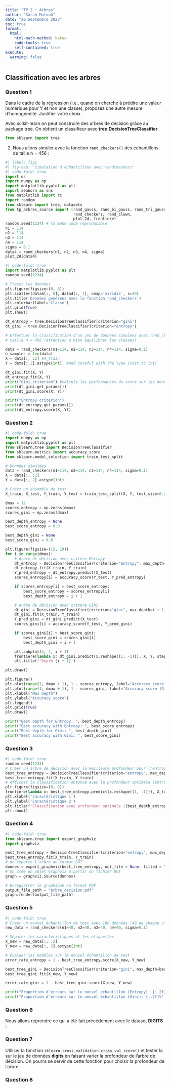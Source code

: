 ```yaml
---
title: "TP 2 : Arbres"
author: "Sarah Matoub"
date: "20 Septembre 2023"
toc: true
format:
  html:
    html-math-method: katex
    code-tools: true
    self-contained: true
execute:
  warning: false
---
```


## Classification avec les arbres

### Question 1
Dans le cadre de la régression (i.e., quand on cherche à prédire une valeur numérique pour Y et non
une classe), proposez une autre mesure d’homogénéité. Justifier votre choix.

Avec scikit-learn on peut construire des arbres de décision grâce au package tree. On obtient un
classifieur avec **tree.DecisionTreeClassifier**.


```python
from sklearn import tree
```

2) Nous allons simuler avec la fonction `rand_checkers()` des échantillons de taille n = 456 :


```python
#| label: fig1
#| fig-cap: "Simulation d'échantillons avec randcheckers"
#| code-fold: true
import os
import numpy as np
import matplotlib.pyplot as plt
import seaborn as sns
from matplotlib import rc
import random
from sklearn import tree, datasets
from tp_arbres_source import (rand_gauss, rand_bi_gauss, rand_tri_gauss,
                              rand_checkers, rand_clown,
                              plot_2d, frontiere)
random.seed(1234) # to make code reproducible
n1 = 114 
n2 = 114
n3 = 114
n4 = 114
sigma = 0.1
data4 = rand_checkers(n1, n2, n3, n4, sigma)
plot_2d(data4)

```

```python
#| code-fold: true
import matplotlib.pyplot as plt
random.seed(1234)

# Tracer les données
plt.figure(figsize=(8, 8))
plt.scatter(data4[:, 0], data4[:, 1], cmap='viridis', s=40)
plt.title('Données générées avec la fonction rand_checkers')
plt.colorbar(label='Classe')
plt.grid(True)
plt.show()
```



```python
dt_entropy = tree.DecisionTreeClassifier(criterion="gini")
dt_gini = tree.DecisionTreeClassifier(criterion="entropy")

# Effectuer la classification d'un jeu de données simulées avec rand_checkers des échantillons de
# taille n = 456 (attention à bien équilibrer les classes)

data = rand_checkers(n1=114, n2=114, n3=114, n4=114, sigma=0.1)
n_samples = len(data)
X = data[:, :2] #X_train
Y = data[:,2].astype(int)  #and careful with the type (cast to int)

dt_gini.fit(X, Y)
dt_entropy.fit(X, Y) 
print("Gini criterion") #calcule les performances du score sur les données d'apprentissage
print(dt_gini.get_params())
print(dt_gini.score(X, Y))

print("Entropy criterion")
print(dt_entropy.get_params())
print(dt_entropy.score(X, Y))
```

### Question 2

```python
#| code-fold: true
import numpy as np
import matplotlib.pyplot as plt
from sklearn.tree import DecisionTreeClassifier
from sklearn.metrics import accuracy_score
from sklearn.model_selection import train_test_split

# Données simulées
data = rand_checkers(n1=114, n2=114, n3=114, n4=114, sigma=0.1)
X = data[:, :2]
Y = data[:, 2].astype(int)

# Créez un ensemble de test
X_train, X_test, Y_train, Y_test = train_test_split(X, Y, test_size=0.2, random_state=42)

dmax = 12
scores_entropy = np.zeros(dmax)
scores_gini = np.zeros(dmax)

best_depth_entropy = None
best_score_entropy = 0.0

best_depth_gini = None
best_score_gini = 0.0

plt.figure(figsize=(15, 10))
for i in range(dmax):
    # Arbre de décision avec critère Entropy
    dt_entropy = DecisionTreeClassifier(criterion="entropy", max_depth=i + 1, random_state=0)
    dt_entropy.fit(X_train, Y_train)
    Y_pred_entropy = dt_entropy.predict(X_test)
    scores_entropy[i] = accuracy_score(Y_test, Y_pred_entropy)

    if scores_entropy[i] > best_score_entropy:
        best_score_entropy = scores_entropy[i]
        best_depth_entropy = i + 1

    # Arbre de décision avec critère Gini
    dt_gini = DecisionTreeClassifier(criterion="gini", max_depth=i + 1, random_state=0)
    dt_gini.fit(X_train, Y_train)
    Y_pred_gini = dt_gini.predict(X_test)
    scores_gini[i] = accuracy_score(Y_test, Y_pred_gini)

    if scores_gini[i] > best_score_gini:
        best_score_gini = scores_gini[i]
        best_depth_gini = i + 1

    plt.subplot(3, 4, i + 1)
    frontiere(lambda x: dt_gini.predict(x.reshape((1, -1))), X, Y, step=50, samples=False)
    plt.title(f'Depth {i + 1}')

plt.draw()

plt.figure()
plt.plot(range(1, dmax + 1), 1 - scores_entropy, label="Accuracy score (Entropy)")
plt.plot(range(1, dmax + 1), 1 - scores_gini, label="Accuracy score (Gini)")
plt.xlabel("Max depth")
plt.ylabel("Accuracy score")
plt.legend()
plt.grid(True)
plt.draw()

print("Best depth for Entropy: ", best_depth_entropy)
print("Best accuracy with Entropy: ", best_score_entropy)
print("Best depth for Gini: ", best_depth_gini)
print("Best accuracy with Gini: ", best_score_gini)

```

### Question 3

```python
#| code-fold: true
random.seed(1234)
# Créer un arbre de décision avec la meilleure profondeur pour l'entropie
best_tree_entropy = DecisionTreeClassifier(criterion="entropy", max_depth=best_depth_entropy, random_state=0)
best_tree_entropy.fit(X_train, Y_train)
# Afficher la classification obtenue avec la profondeur optimale (Entropy)
plt.figure(figsize=(8, 8))
frontiere(lambda x: best_tree_entropy.predict(x.reshape((1, -1))), X_train, Y_train, step=50, samples=True)
plt.xlabel('Caractéristique 1')
plt.ylabel('Caractéristique 2')
plt.title(f'Classification avec profondeur optimale ({best_depth_entropy} - Entropy)')
plt.show()
```


### Question 4

```python
#| code-fold: true
from sklearn.tree import export_graphviz
import graphviz

best_tree_entropy = DecisionTreeClassifier(criterion="entropy", max_depth=best_depth_entropy, random_state=0)
best_tree_entropy.fit(X_train, Y_train)
# On exporte l'arbre au format DOT
donnes = export_graphviz(best_tree_entropy, out_file = None, filled = True, rounded = True, special_characters = True)
# On crée un objet Graphviz à partir du fichier DOT
graph = graphviz.Source(donnes)

# Enregistrer le graphique au format PDF
output_file_path = "arbre_decision.pdf"
graph.render(output_file_path)
```

### Question 5

```python
#| code-fold: true
# Créer un nouvel échantillon de test avec 160 données (40 de chaque classe)
new_data = rand_checkers(n1=40, n2=40, n3=40, n4=40, sigma=0.1)

# Séparer les caractéristiques et les étiquettes
X_new = new_data[:, :2]
Y_new = new_data[:, 2].astype(int)

# Évaluer les modèles sur le nouvel échantillon de test
error_rate_entropy = 1 - best_tree_entropy.score(X_new, Y_new)

best_tree_gini = DecisionTreeClassifier(criterion="gini", max_depth=best_depth_gini, random_state=0)
best_tree_gini.fit(X_new, Y_new)

error_rate_gini = 1 - best_tree_gini.score(X_new, Y_new)

print("Proportion d'erreurs sur le nouvel échantillon (Entropy): {:.2f}%".format(error_rate_entropy * 100))
print("Proportion d'erreurs sur le nouvel échantillon (Gini): {:.2f}%".format(error_rate_gini * 100))

```

### Question 6

Nous allons reprendre ce qui a été fait précédement avec le dataset **DIGITS** :



### Question 7

Utiliser la fonction `sklearn.cross_validation.cross_val_score()` et tester la sur le jeu de données
**digits** en faisant varier la profondeur de l’arbre de décision. On pourra se servir de cette fonction
pour choisir la profondeur de l’arbre.

### Question 8


